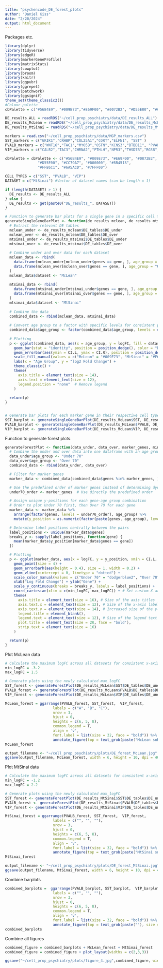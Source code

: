 ```yaml
---
title: "psychencode_DE_forest_plots"
author: "Daniel Kiss"
date: "2/20/2024"
output: html_document
---
```

Packages etc.
```r
library(dplyr)
library(tidyverse)
library(edgeR)
library(markerGeneProfile) 
library(matrixStats)
library(cowplot)
library(broom)
library(knitr)
library(ggpubr)
library(ggrepel)
library(patchwork)
library(ggsignif)
theme_set(theme_classic2())
#Colour palette
cbPalette = c("#56B4E9", "#009E73","#E69F00", "#0072B2", "#D55E00", "#CC79A7","#000000","#F0E442")
```

```r
DE_results_ALL = readRDS("~/cell_prop_psychiatry/data/DE_results_ALL")
DE_results_McLean = readRDS("~/cell_prop_psychiatry/data/DE_results_McLean")
DE_results_MtSinai = readRDS("~/cell_prop_psychiatry/data/DE_results_MtSinai")

markers = read.csv("~/cell_prop_psychiatry/data/MGP_markers.csv")
SST_markers = c("GRIK1","CRHBP","COL25A1","CORT","ELFN1", "SST" )
PVALB_markers = c("WNT16","TAC1","MYO5B","OSTN","KCNS3","BTBD11", "PVALB")
VIP_markers = c("CALB2","TAC3","CHRNA2","PTHLH","NPR3","THSD7B","RGS8","SLC10A4","KMO", "VIP")

cbPalette = cbPalette <- c("#56B4E9", "#009E73", "#E69F00", "#0072B2", 
               "#D55E00", "#CC79A7", "#000000", "#8B4513", 
               "#FFB6C1", "#6A5ACD", "#7FFF00")
```


```r
CELL_TYPES = c("SST", "PVALB", "VIP")
DATASET = c("MtSinai") #Vector of dataset names (can be length = 1)

if (length(DATASET) > 1) {
  DE_results <- DE_results_ALL
} else {
  DE_results <- get(paste0("DE_results_", DATASET))
}

```
```r
# Function to generate bar plots for a single gene in a specific cell type
generateSingleGeneBarPlot <- function(de_results_mclean, de_results_mtsinai, gene, cell_type) {
  # Extract the relevant DE tables
  mclean_under <- de_results_mclean$DE_tables$DE_under
  mclean_over <- de_results_mclean$DE_tables$DE_over
  mtsinai_under <- de_results_mtsinai$DE_tables$DE_under
  mtsinai_over <- de_results_mtsinai$DE_tables$DE_over
  
  # Combine under and over data for each dataset
  mclean_data <- rbind(
    data.frame(mclean_under[mclean_under$genes == gene, ], age_group = "Under 70"),
    data.frame(mclean_over[mclean_over$genes == gene, ], age_group = "Over 70")
  )
  mclean_data$dataset <- "McLean"
  
  mtsinai_data <- rbind(
    data.frame(mtsinai_under[mtsinai_under$genes == gene, ], age_group = "Under 70"),
    data.frame(mtsinai_over[mtsinai_over$genes == gene, ], age_group = "Over 70")
  )
  mtsinai_data$dataset <- "MtSinai"
  
  # Combine the data
  combined_data <- rbind(mclean_data, mtsinai_data)
  
  # Convert age group to a factor with specific levels for consistent plotting
  combined_data$age_group <- factor(combined_data$age_group, levels = c("Under 70", "Over 70"))
  
  # Plotting
  p <- ggplot(combined_data, aes(x = age_group, y = logFC, fill = dataset)) +
    geom_bar(stat = "identity", position = position_dodge(), color = "black") +
    geom_errorbar(aes(ymin = CI.L, ymax = CI.R), position = position_dodge(.9), width = 0.25) +
    scale_fill_manual(values = c("McLean" = "#009E73", "MtSinai" = "#E69F00")) +
    labs(x = "Age Group", y = "log2 Fold Change") +
    theme_classic() +
    theme(
      axis.title = element_text(size = 14),
      axis.text = element_text(size = 12),
      legend.position = "none"  # Remove legend
    )
  
  return(p)
}


# Generate bar plots for each marker gene in their respective cell types
SST_barplot <- generateSingleGeneBarPlot(DE_results_McLean$SST, DE_results_MtSinai$SST, "SST", "SST")
PVALB_barplot <- generateSingleGeneBarPlot(DE_results_McLean$PVALB, DE_results_MtSinai$PVALB, "PVALB", "PVALB")
VIP_barplot <- generateSingleGeneBarPlot(DE_results_McLean$VIP, DE_results_MtSinai$VIP, "VIP", "VIP")

```

Function to generate forest plots
```r
generateForestPlot <- function(data_under, data_over, marker_genes, min_logFC, max_logFC) {
  # Combine the under and over data into one dataframe with an age group label
  data_under$age_group <- "Under 70"
  data_over$age_group <- "Over 70"
  combined_data <- rbind(data_under, data_over)

  # Filter for marker genes
  marker_data <- combined_data[combined_data$genes %in% marker_genes, ]

  # Use the predefined order of marker genes instead of determining dynamically
  under70_order <- marker_genes  # Use directly the predefined order

  # Assign unique y-positions for each gene-age group combination
  # Order to plot Under 70 first, then Over 70 for each gene
  marker_data <- marker_data %>%
    arrange(factor(genes, levels = under70_order), age_group) %>%
    mutate(y_position = as.numeric(factor(paste(genes, age_group), levels = unique(paste(genes, age_group)))))

  # Determine label positions centrally between the pairs
  label_positions <- unique(marker_data$genes)
  breaks_y <- sapply(label_positions, function(gene) {
    mean(marker_data$y_position[marker_data$genes == gene])
  })

  # Plotting
  p <- ggplot(marker_data, aes(x = logFC, y = y_position, xmin = CI.L, xmax = CI.R, color = age_group)) +
    geom_point(size = 4) +
    geom_errorbarh(aes(height = 0.4), size = 1, width = 0.2) +
    geom_vline(xintercept = 0, linetype = "dotted") +
    scale_color_manual(values = c("Under 70" = "dodgerblue2", "Over 70" = "firebrick2")) +
    xlab("Log Fold Change") + ylab("Gene") +
    scale_y_continuous(breaks = breaks_y, labels = label_positions) +
    coord_cartesian(xlim = c(min_logFC, max_logFC)) + # Set custom X-axis limits based on provided min and max logFC
    theme(
      axis.title = element_text(size = 16), # Size of the axis titles
      axis.text.x = element_text(size = 12), # Size of the x-axis labels
      axis.text.y = element_text(size = 14), # Increased size of the y-axis labels
      legend.title = element_blank(),
      legend.text = element_text(size = 12), # Size of the legend text
      plot.title = element_text(size = 20, face = "bold"),
      strip.text = element_text(size = 16)
    )

  return(p)
}

```

Plot McLean data
```r
# Calculate the maximum logFC across all datasets for consistent x-axis limits
min_logFC = -3.2
max_logFC = 1.5

# Generate plots using the newly calculated max_logFC
SST_forest <- generateForestPlot(DE_results_McLean$SST$DE_tables$DE_under, DE_results_McLean$SST$DE_tables$DE_over, SST_markers, min_logFC, max_logFC)
PVALB_forest <- generateForestPlot(DE_results_McLean$PVALB$DE_tables$DE_under, DE_results_McLean$PVALB$DE_tables$DE_over, PVALB_markers, min_logFC, max_logFC)
VIP_forest <- generateForestPlot(DE_results_McLean$VIP$DE_tables$DE_under, DE_results_McLean$VIP$DE_tables$DE_over, VIP_markers, min_logFC, max_logFC)

McLean_forest = ggarrange(PVALB_forest, SST_forest,  VIP_forest,
                      labels = c("A", "B", "C"),
                      nrow = 3,
                      hjust = 0,
                      heights = c(6, 5, 8),
                      common.legend = T,
                      align = 'v',
                      font.label = list(size = 32, face = "bold")) %>% 
                      annotate_figure(top = text_grob(paste("McLean snRNAseq"), size = 28, face = "bold"))
McLean_forest

output_filename <- "~/cell_prop_psychiatry/plots/DE_forest_McLean.jpg"
ggsave(output_filename, McLean_forest, width = 6, height = 10, dpi = 400)
```

Plot MtSinai data
```r
# Calculate the maximum logFC across all datasets for consistent x-axis limits
min_logFC = -1.2
max_logFC = 2.2

# Generate plots using the newly calculated max_logFC
SST_forest <- generateForestPlot(DE_results_MtSinai$SST$DE_tables$DE_under, DE_results_MtSinai$SST$DE_tables$DE_over, SST_markers, min_logFC, max_logFC)
PVALB_forest <- generateForestPlot(DE_results_MtSinai$PVALB$DE_tables$DE_under, DE_results_MtSinai$PVALB$DE_tables$DE_over, PVALB_markers, min_logFC, max_logFC)
VIP_forest <- generateForestPlot(DE_results_MtSinai$VIP$DE_tables$DE_under, DE_results_MtSinai$VIP$DE_tables$DE_over, VIP_markers, min_logFC, max_logFC)

MtSinai_forest = ggarrange(PVALB_forest, SST_forest,  VIP_forest,
                      labels = c("", "", ""),
                      nrow = 3,
                      hjust = 0,
                      heights = c(6, 5, 8),
                      common.legend = T,
                      align = 'v',
                      font.label = list(size = 32, face = "bold")) %>% 
                      annotate_figure(top = text_grob(paste("MtSinai snRNAseq"), size = 28, face = "bold"))
MtSinai_forest

output_filename <- "~/cell_prop_psychiatry/plots/DE_forest_MtSinai.jpg"
ggsave(output_filename, MtSinai_forest, width = 6, height = 10, dpi = 400)
```

Combine barplots
```r
combined_barplots =  ggarrange(PVALB_barplot, SST_barplot,  VIP_barplot,
                      labels = c("", "", ""),
                      nrow = 3,
                      hjust = 0,
                      heights = c(6, 5, 8),
                      common.legend = T,
                      align = 'v',
                      font.label = list(size = 32, face = "bold")) %>% 
                      annotate_figure(top = text_grob(paste(""), size = 28, face = "bold"))
combined_barplots
```


Combine all figures
```r
combined_figure = combined_barplots + McLean_forest + MtSinai_forest
combined_figure = combined_figure + plot_layout(widths = c(2,3,3))

ggsave("~/cell_prop_psychiatry/plots/figure_4.jpg",combined_figure, width = 14, height = 10, dpi = 400)
```


